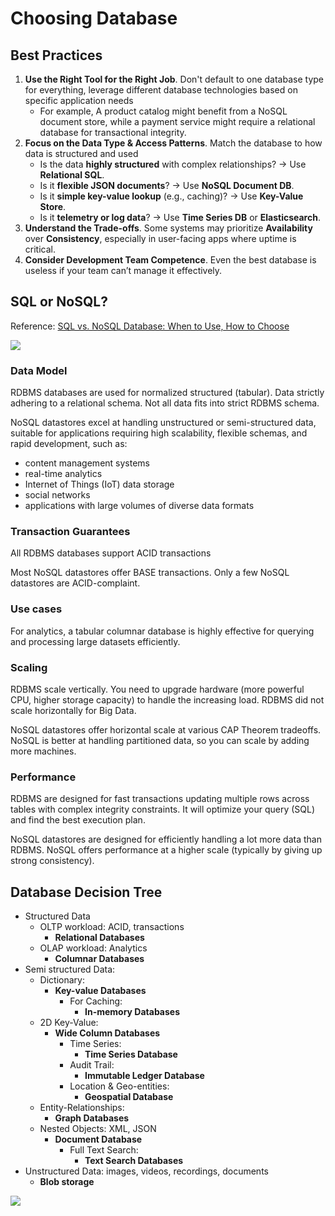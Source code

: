 # Choosing Database

## Best Practices

1. **Use the Right Tool for the Right Job**. Don't default to one database type for everything, leverage different database technologies based on specific application needs
   - For example, A product catalog might benefit from a NoSQL document store, while a payment service might require a relational database for transactional integrity.
2. **Focus on the Data Type & Access Patterns**. Match the database to how data is structured and used 
   - Is the data **highly structured** with complex relationships? → Use **Relational SQL**.
   - Is it **flexible JSON documents**? → Use **NoSQL Document DB**.
   - Is it **simple key-value lookup** (e.g., caching)? → Use **Key-Value Store**.
   - Is it **telemetry or log data**? → Use **Time Series DB** or **Elasticsearch**.
3. **Understand the Trade-offs**. Some systems may prioritize **Availability** over **Consistency**, especially in user-facing apps where uptime is critical.
4. **Consider Development Team Competence**. Even the best database is useless if your team can’t manage it effectively.


## SQL or NoSQL?

Reference: [SQL vs. NoSQL Database: When to Use, How to Choose](https://www.ml4devs.com/articles/datastore-choices-sql-vs-nosql-database/)

![](https://www.ml4devs.com/images/illustrations/sql-vs-nosql-comparision.webp)


### Data Model

RDBMS databases are used for normalized structured (tabular). Data strictly adhering to a relational schema. Not all data fits into strict RDBMS schema.

NoSQL datastores excel at handling unstructured or semi-structured data, suitable for applications requiring high scalability, flexible schemas, and rapid development, such as:
- content management systems
- real-time analytics
- Internet of Things (IoT) data storage
- social networks
- applications with large volumes of diverse data formats


### Transaction Guarantees

All RDBMS databases support ACID transactions

Most NoSQL datastores offer BASE transactions. Only a few NoSQL datastores are ACID-complaint.


### Use cases

For analytics, a tabular columnar database is highly effective for querying and processing large datasets efficiently. 


### Scaling

RDBMS scale vertically. You need to upgrade hardware (more powerful CPU, higher storage capacity) to handle the increasing load. RDBMS did not scale horizontally for Big Data.

NoSQL datastores offer horizontal scale at various CAP Theorem tradeoffs. NoSQL is better at handling partitioned data, so you can scale by adding more machines.


### Performance

RDBMS are designed for fast transactions updating multiple rows across tables with complex integrity constraints. It will optimize your query (SQL) and find the best execution plan.

NoSQL datastores are designed for efficiently handling a lot more data than RDBMS. NoSQL offers performance at a higher scale (typically by giving up strong consistency). 


## Database Decision Tree

- Structured Data
  - OLTP workload: ACID, transactions
    - **Relational Databases**
  - OLAP workload: Analytics
    - **Columnar Databases**
- Semi structured Data:
  - Dictionary:
    - **Key-value Databases**
      - For Caching:
        - **In-memory Databases**
  - 2D Key-Value:
    - **Wide Column Databases**
      - Time Series:
        - **Time Series Database**
      - Audit Trail:
        - **Immutable Ledger Database**
      - Location & Geo-entities:
        - **Geospatial Database**
  - Entity-Relationships:
    - **Graph Databases**
  - Nested Objects: XML, JSON
    - **Document Database**
      - Full Text Search:
        - **Text Search Databases**
- Unstructured Data: images, videos, recordings, documents
  - **Blob storage**

![](https://www.ml4devs.com/images/illustrations/sql-vs-nosql-cheatsheet.webp)
